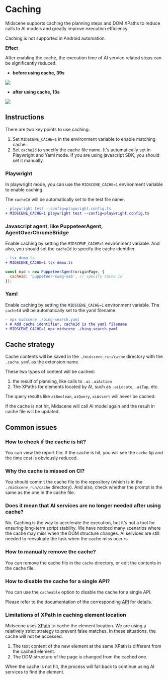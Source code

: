 # Caching

Midscene supports caching the planning steps and DOM XPaths to reduce calls to AI models and greatly improve execution efficiency.

Caching is not supported in Android automation.

**Effect**

After enabling the cache, the execution time of AI service related steps can be significantly reduced.

* **before using cache, 39s**

![](/cache/no-cache-time.png)

* **after using cache, 13s**

![](/cache/use-cache-time.png)

## Instructions

There are two key points to use caching:

1. Set `MIDSCENE_CACHE=1` in the environment variable to enable matching cache.
2. Set `cacheId` to specify the cache file name. It's automatically set in Playwright and Yaml mode. If you are using javascript SDK, you should set it manually.

### Playwright

In playwright mode, you can use the `MIDSCENE_CACHE=1` environment variable to enable caching.

The `cacheId` will be automatically set to the test file name.

```diff
- playwright test --config=playwright.config.ts
+ MIDSCENE_CACHE=1 playwright test --config=playwright.config.ts
```

### Javascript agent, like PuppeteerAgent, AgentOverChromeBridge

Enable caching by setting the `MIDSCENE_CACHE=1` environment variable.
And also, you should set the `cacheId` to specify the cache identifier.

```diff
- tsx demo.ts 
+ MIDSCENE_CACHE=1 tsx demo.ts
```

```javascript
const mid = new PuppeteerAgent(originPage, {
  cacheId: 'puppeteer-swag-sab', // specify cache id
});
```

### Yaml

Enable caching by setting the `MIDSCENE_CACHE=1` environment variable.
The `cacheId` will be automatically set to the yaml filename.

```diff
- npx midscene ./bing-search.yaml
+ # Add cache identifier, cacheId is the yaml filename
+ MIDSCENE_CACHE=1 npx midscene ./bing-search.yaml
```

## Cache strategy

Cache contents will be saved in the `./midscene_run/cache` directory with the `.cache.yaml` as the extension name.

These two types of content will be cached:

1. the result of planning, like calls to `.ai` `.aiAction`
2. The XPaths for elements located by AI, such as `.aiLocate`, `.aiTap`, etc.

The query results like `aiBoolean`, `aiQuery`, `aiAssert` will never be cached. 

If the cache is not hit, Midscene will call AI model again and the result in cache file will be updated.

## Common issues

### How to check if the cache is hit?

You can view the report file. If the cache is hit, you will see the `cache` tip and the time cost is obviously reduced.

### Why the cache is missed on CI?

You should commit the cache file to the repository (which is in the `./midscene_run/cache` directory). And also, check whether the prompt is the same as the one in the cache file.

### Does it mean that AI services are no longer needed after using cache?

No. Caching is the way to accelerate the execution, but it's not a tool for ensuring long-term script stability. We have noticed many scenarios where the cache may miss when the DOM structure changes. AI services are still needed to reevaluate the task when the cache miss occurs.

### How to manually remove the cache?

You can remove the cache file in the `cache` directory, or edit the contents in the cache file.

### How to disable the cache for a single API?

You can use the `cacheable` option to disable the cache for a single API.

Please refer to the documentation of the corresponding [API](./api.mdx) for details.

### Limitations of XPath in caching element location

Midscene uses [XPath](https://developer.mozilla.org/en-US/docs/Web/XML/XPath) to cache the element location. ⁠We are using a relatively strict strategy to prevent false matches. In these situations, the cache will not be accessed.

1. The text content of the new element at the same XPath is different from the cached element.
2. The DOM structure of the page is changed from the cached one.

When the cache is not hit, the process will fall back to continue using AI services to find the element.